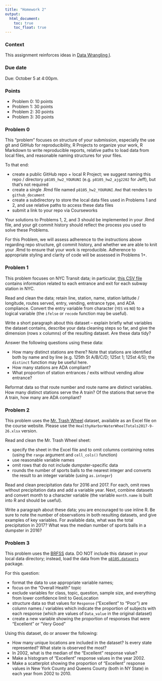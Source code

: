 ```yaml
---
title: "Homework 2"
output:
  html_document: 
    toc: true
    toc_float: true
---
```


### Context

This assignment reinforces ideas in [Data Wrangling I](topic_data_wrangling_i.html). 

### Due date

Due: October 5 at 4:00pm. 

### Points

* Problem 0: 10 points
* Problem 1: 30 points
* Problem 2: 30 points
* Problem 3: 30 points

### Problem 0

This "problem" focuses on structure of your submission, especially the use git and GitHub for reproducibility, R Projects to organize your work, R Markdown to write reproducible reports, relative paths to load data from local files, and reasonable naming structures for your files. 

To that end: 

* create a public GitHub repo + local R Project; we suggest naming this repo / directory `p8105_hw2_YOURUNI` (e.g. `p8105_hw2_ajg2202` for Jeff), but that's not required
* create a single .Rmd file named `p8105_hw2_YOURUNI.Rmd` that renders to `github_document`
* create a subdirectory to store the local data files used in Problems 1 and 2, and use relative paths to access these data files
* submit a link to your repo via Courseworks

Your solutions to Problems 1, 2, and 3 should be implemented in your .Rmd file, and your git commit history should reflect the process you used to solve these Problems. 

For this Problem, we will assess adherence to the instructions above regarding repo structure, git commit history, and whether we are able to knit your .Rmd to ensure that your work is reproducible. Adherence to appropriate styling and clarity of code will be assessed in Problems 1+.


### Problem 1

This problem focuses on NYC Transit data; in particular, [this CSV file](data/NYC_Transit_Subway_Entrance_And_Exit_Data.csv) contains information related to each entrance and exit for each subway station in NYC. 

Read and clean the data; retain line, station, name, station latitude / longitude, routes served, entry, vending, entrance type, and ADA compliance. Convert the entry variable from character (`YES` vs `NO`) to a logical variable (the `ifelse` or `recode` function may be useful).

Write a short paragraph about this dataset -- explain briefly what variables the dataset contains, describe your data cleaning steps so far, and give the dimension (rows x columns) of the resulting dataset. Are these data tidy?

Answer the following questions using these data:

* How many distinct stations are there? Note that stations are identified both by name and by line (e.g. 125th St A/B/C/D; 125st 1; 125st 4/5); the `distinct` function may be useful here.
* How many stations are ADA compliant?
* What proportion of station entrances / exits without vending allow entrance?

Reformat data so that route number and route name are distinct variables. How many distinct stations serve the A train? Of the stations that serve the A train, how many are ADA compliant? 

### Problem 2

This problem uses the [Mr. Trash Wheel](./dataset_mr_trash_wheel.html) dataset, available as an Excel file on the course website. Please use the `HealthyHarborWaterWheelTotals2017-9-26.xlsx` version.

Read and clean the Mr. Trash Wheel sheet:

* specify the sheet in the Excel file and to omit columns containing notes (using the `range` argument and `cell_cols()` function) 
* use reasonable variable names 
* omit rows that do not include dumpster-specific data
* rounds the number of sports balls to the nearest integer and converts the result to an integer variable (using `as.integer`)

Read and clean precipitation data for 2016 and 2017. For each, omit rows without precipitation data and add a variable year. Next, combine datasets and convert month to a character variable (the variable `month.name` is built into R and should be useful).

Write a paragraph about these data; you are encouraged to use inline R. Be sure to note the number of observations in both resulting datasets, and give examples of key variables. For available data, what was the total precipitation in 2017? What was the median number of sports balls in a dumpster in 2016?


### Problem 3

This problem uses the [BRFSS](dataset_brfss.html) data. DO NOT include this dataset in your local data directory; instead, load the data from the [`p8105.datasets`](https://github.com/P8105/p8105.datasets) package. 

For this question: 

* format the data to use appropriate variable names; 
* focus on the "Overall Health" topic
* exclude variables for class, topic, question, sample size, and everything from lower confidence limit to GeoLocation
* structure data so that values for `Response` ("Excellent" to "Poor") are column names / variables which indicate the proportion of subjects with each response (which are values of `Data_value` in the original dataset)
* create a new variable showing the proportion of responses that were "Excellent" or "Very Good"

Using this dataset, do or answer the following:

* How many unique locations are included in the dataset? Is every state represented? What state is observed the most?
* In 2002, what is the median of the "Excellent" response value? 
* Make a histogram of "Excellent" response values in the year 2002.
* Make a scatterplot showing the proportion of "Excellent" response values in New York County and Queens County (both in NY State) in each year from 2002 to 2010. 
